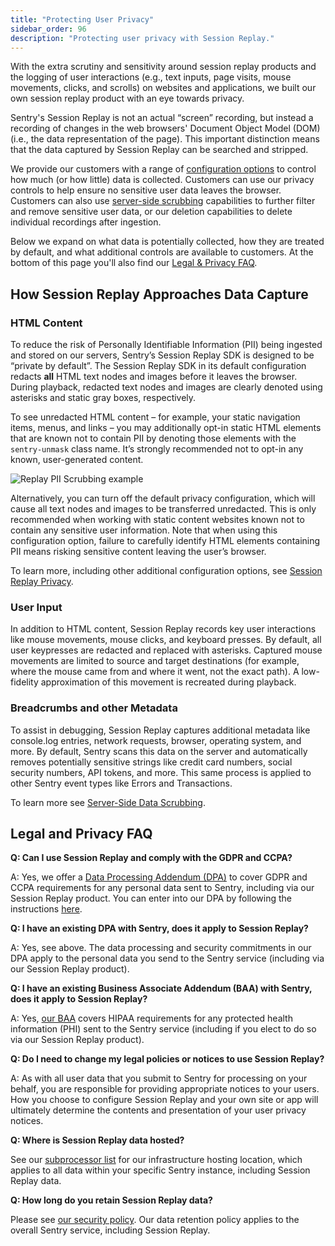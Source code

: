 ```yaml
---
title: "Protecting User Privacy"
sidebar_order: 96
description: "Protecting user privacy with Session Replay."
---
```


<Include name="beta-note-session-replay.mdx" />

With the extra scrutiny and sensitivity around session replay products and the logging of user interactions (e.g., text inputs, page visits, mouse movements, clicks, and scrolls) on websites and applications, we built our own session replay product with an eye towards privacy.

Sentry's Session Replay is not an actual “screen” recording, but instead a recording of changes in the web browsers' Document Object Model (DOM) (i.e., the data representation of the page). This important distinction means that the data captured by Session Replay can be searched and stripped.

We provide our customers with a range of [configuration options](/platforms/javascript/session-replay/privacy/) to control how much (or how little) data is collected. Customers can use our privacy controls to help ensure no sensitive user data leaves the browser. Customers can also use [server-side scrubbing](https://docs.sentry.io/product/data-management-settings/scrubbing/server-side-scrubbing/) capabilities to further filter and remove sensitive user data, or our deletion capabilities to delete individual recordings after ingestion.

Below we expand on what data is potentially collected, how they are treated by default, and what additional controls are available to customers. At the bottom of this page you'll also find our [Legal & Privacy FAQ](#legal-and-privacy-faq).

## How Session Replay Approaches Data Capture

### HTML Content

To reduce the risk of Personally Identifiable Information (PII) being ingested and stored on our servers, Sentry’s Session Replay SDK is designed to be “private by default”. The Session Replay SDK in its default configuration redacts **all** HTML text nodes and images before it leaves the browser. During playback, redacted text nodes and images are clearly denoted using asterisks and static gray boxes, respectively.

To see unredacted HTML content – for example, your static navigation items, menus, and links – you may additionally opt-in static HTML elements that are known not to contain PII by denoting those elements with the `sentry-unmask` class name. It’s strongly recommended not to opt-in any known, user-generated content.

![Replay PII Scrubbing example](Replay-PIIScrubbing.png)

Alternatively, you can turn off the default privacy configuration, which will cause all text nodes and images to be transferred unredacted. This is only recommended when working with static content websites known not to contain any sensitive user information. Note that when using this configuration option, failure to carefully identify HTML elements containing PII means risking sensitive content leaving the user’s browser.

To learn more, including other additional configuration options, see [Session Replay Privacy](/platforms/javascript/session-replay/privacy/).

### User Input

In addition to HTML content, Session Replay records key user interactions like mouse movements, mouse clicks, and keyboard presses. By default, all user keypresses are redacted and replaced with asterisks. Captured mouse movements are limited to source and target destinations (for example, where the mouse came from and where it went, not the exact path). A low-fidelity approximation of this movement is recreated during playback.

### Breadcrumbs and other Metadata

To assist in debugging, Session Replay captures additional metadata like console.log entries, network requests, browser, operating system, and more. By default, Sentry scans this data on the server and automatically removes potentially sensitive strings like credit card numbers, social security numbers, API tokens, and more. This same process is applied to other Sentry event types like Errors and Transactions.

To learn more see [Server-Side Data Scrubbing](/product/data-management-settings/scrubbing/server-side-scrubbing/).

## Legal and Privacy FAQ

**Q: Can I use Session Replay and comply with the GDPR and CCPA?**

A: Yes, we offer a [Data Processing Addendum (DPA)](https://sentry.io/legal/dpa/) to cover GDPR and CCPA requirements for any personal data sent to Sentry, including via our Session Replay product. You can enter into our DPA by following the instructions [here](https://sentry.io/trust/privacy/).

**Q: I have an existing DPA with Sentry, does it apply to Session Replay?**

A: Yes, see above. The data processing and security commitments in our DPA apply to the personal data you send to the Sentry service (including via our Session Replay product).

**Q: I have an existing Business Associate Addendum (BAA) with Sentry, does it apply to Session Replay?**

A: Yes, [our BAA](https://sentry.io/legal/baa/) covers HIPAA requirements for any protected health information (PHI) sent to the Sentry service (including if you elect to do so via our Session Replay product).

**Q: Do I need to change my legal policies or notices to use Session Replay?**

A: As with all user data that you submit to Sentry for processing on your behalf, you are responsible for providing appropriate notices to your users. How you choose to configure Session Replay and your own site or app will ultimately determine the contents and presentation of your user privacy notices.

**Q: Where is Session Replay data hosted?**

See our [subprocessor list](https://sentry.io/legal/subprocessors/) for our infrastructure hosting location, which applies to all data within your specific Sentry instance, including Session Replay data.

**Q: How long do you retain Session Replay data?**

Please see [our security policy](https://sentry.io/security/). Our data retention policy applies to the overall Sentry service, including Session Replay.
